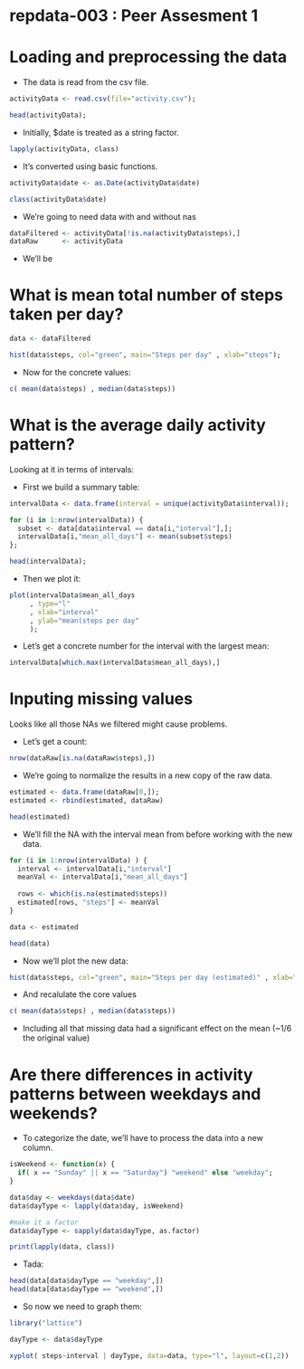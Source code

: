 repdata-003 : Peer Assesment 1 
========================================================


# Loading and preprocessing the data

* The data is read from the csv file.

```{r}
activityData <- read.csv(file="activity.csv");

head(activityData);
```


* Initially, $date is treated as a string factor.

```{r}

lapply(activityData, class)

```

* It's converted using basic functions.

```{r}

activityData$date <- as.Date(activityData$date)

class(activityData$date)
```

* We're going to need data with and without nas

```{r}

dataFiltered <- activityData[!is.na(activityData$steps),]
dataRaw      <- activityData

```


* We'll be 

# What is mean total number of steps taken per day?


```{r}
data <- dataFiltered 

hist(data$steps, col="green", main="Steps per day" , xlab="steps");
```

* Now for the concrete values:

```{r}
c( mean(data$steps) , median(data$steps))
```

# What is the average daily activity pattern?

Looking at it in terms of intervals:

* First we build a summary table:

```{r}

intervalData <- data.frame(interval = unique(activityData$interval));

for (i in 1:nrow(intervalData)) {
  subset <- data[data$interval == data[i,"interval"],];
  intervalData[i,"mean_all_days"] <- mean(subset$steps)
};

head(intervalData);

```

* Then we plot it:

```{r}
plot(intervalData$mean_all_days
     , type="l"
     , xlab="interval"
     , ylab="mean(steps per day"
     );
```

* Let's get a concrete number for the interval with the largest mean:

```{r}
intervalData[which.max(intervalData$mean_all_days),]
```

# Inputing missing values

Looks like all those NAs we filtered might cause problems.

* Let's get a count:

```{r}
nrow(dataRaw[is.na(dataRaw$steps),])
```

* We're going to normalize the results in a new copy of the raw data.

 
```{r}

estimated <- data.frame(dataRaw[0,]);
estimated <- rbind(estimated, dataRaw)

head(estimated)
```

* We'll fill the NA with the interval mean from before working with the new data.

```{r}

for (i in 1:nrow(intervalData) ) {
  interval <- intervalData[i,"interval"]
  meanVal <- intervalData[i,"mean_all_days"]
    
  rows <- which(is.na(estimated$steps))
  estimated[rows, "steps"] <- meanVal
}

data <- estimated

head(data)
```

* Now we'll plot the new data:

```{r}
hist(data$steps, col="green", main="Steps per day (estimated)" , xlab="steps");
```

* And recalulate the core values

```{r}
c( mean(data$steps) , median(data$steps))
```

* Including all that missing data had a significant effect on the mean (~1/6 the original value)

# Are there differences in activity patterns between weekdays and weekends?

* To categorize the date, we'll have to process the data into a new column.

```{r}

isWeekend <- function(x) {
  if( x == "Sunday" || x == "Saturday") "weekend" else "weekday";
}

data$day <- weekdays(data$date)
data$dayType <- lapply(data$day, isWeekend)

#make it a factor
data$dayType <- sapply(data$dayType, as.factor)

print(lapply(data, class))
```

* Tada: 

```{r}
head(data[data$dayType == "weekday",])
head(data[data$dayType == "weekend",])
```

* So now we need to graph them:

```{r}
library("lattice")

dayType <- data$dayType

xyplot( steps~interval | dayType, data=data, type="l", layout=c(1,2))
```
